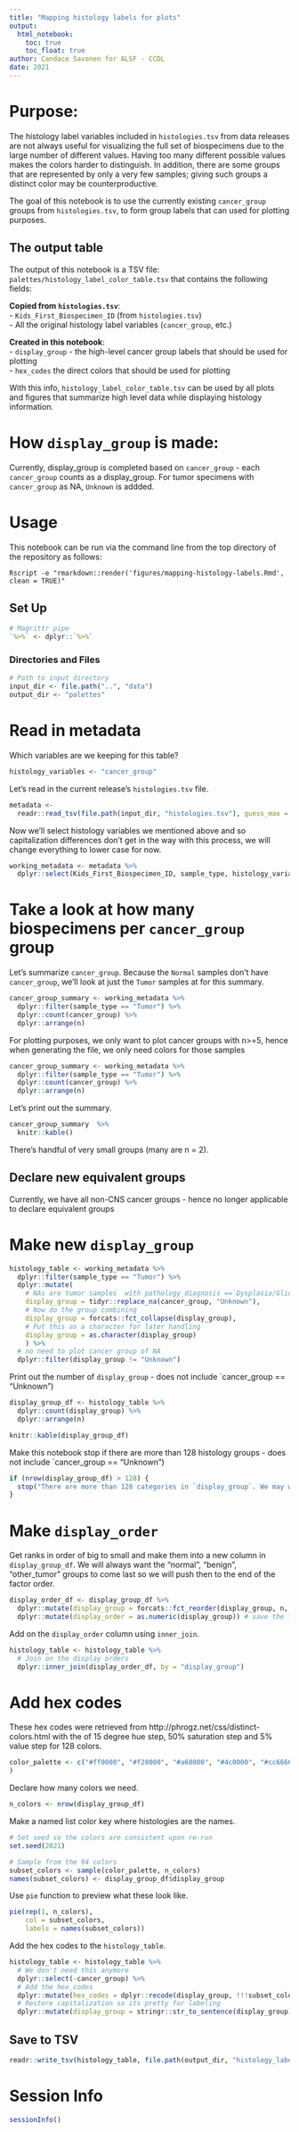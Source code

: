 ```yaml
---
title: "Mapping histology labels for plots"
output:   
  html_notebook: 
    toc: true
    toc_float: true
author: Candace Savonen for ALSF - CCDL
date: 2021
---
```


# Purpose: 

The histology label variables included in `histologies.tsv` from data releases are not always useful for visualizing the full set of biospecimens due to the large number of different values.
Having too many different possible values makes the colors harder to distinguish.
In addition, there are some groups that are represented by only a very few samples; giving such groups a distinct color may be counterproductive.

The goal of this notebook is to use the currently existing `cancer_group` groups from `histologies.tsv`, to form group labels that can used for plotting purposes.

## The output table

The output of this notebook is a TSV file: `palettes/histology_label_color_table.tsv` that contains the following fields:

**Copied from `histologies.tsv`**:    
- `Kids_First_Biospecimen_ID` (from `histologies.tsv`)  
- All the original histology label variables (`cancer_group`, etc.)  
  
**Created in this notebook**:  
- `display_group` - the high-level cancer group labels that should be used for plotting   
- `hex_codes` the direct colors that should be used for plotting  

With this info, `histology_label_color_table.tsv` can be used by all plots and figures that summarize high level data  while displaying histology information. 

# How `display_group` is made:

Currently, display_group is completed based on `cancer_group` - each `cancer_group` counts as a display_group. For tumor specimens with `cancer_group` as NA, `Unknown` is addded. 

# Usage

This notebook can be run via the command line from the top directory of the 
repository as follows:

```
Rscript -e "rmarkdown::render('figures/mapping-histology-labels.Rmd', clean = TRUE)"
```

## Set Up

```r
# Magrittr pipe
`%>%` <- dplyr::`%>%`
```

### Directories and Files

```r
# Path to input directory
input_dir <- file.path("..", "data")
output_dir <- "palettes"
```

# Read in metadata 

Which variables are we keeping for this table? 

```r
histology_variables <- "cancer_group"
```

Let's read in the current release's `histologies.tsv` file. 

```r
metadata <-
  readr::read_tsv(file.path(input_dir, "histologies.tsv"), guess_max = 100000)
```

Now we'll select histology variables we mentioned above and so capitalization differences don't get in the way with this process, we will change everything to lower case for now. 

```r
working_metadata <- metadata %>% 
  dplyr::select(Kids_First_Biospecimen_ID, sample_type, histology_variables) 
```

# Take a look at how many biospecimens per `cancer_group` group

Let's summarize `cancer_group`. 
Because the `Normal` samples don't have `cancer_group`, we'll look at just the `Tumor` samples at for this summary. 

```r
cancer_group_summary <- working_metadata %>% 
  dplyr::filter(sample_type == "Tumor") %>%
  dplyr::count(cancer_group) %>% 
  dplyr::arrange(n) 
```

For plotting purposes, we only want to plot cancer groups with n>=5, hence when generating the file, we only need colors for those samples
```r
cancer_group_summary <- working_metadata %>% 
  dplyr::filter(sample_type == "Tumor") %>%
  dplyr::count(cancer_group) %>% 
  dplyr::arrange(n) 
```

Let's print out the summary. 

```r
cancer_group_summary  %>% 
  knitr::kable()
```

There's handful of very small groups (many are n = 2). 

## Declare new equivalent groups
Currently, we have all non-CNS cancer groups - hence no longer applicable to declare equivalent groups

# Make new `display_group`

```r
histology_table <- working_metadata %>% 
  dplyr::filter(sample_type == "Tumor") %>%
  dplyr::mutate(
    # NAs are tumor samples  with pathology_diagnosis ==`Dysplasia/Gliosis` and `Other`
    display_group = tidyr::replace_na(cancer_group, "Unknown"),
    # Now do the group combining
    display_group = forcats::fct_collapse(display_group),
    # Put this as a character for later handling
    display_group = as.character(display_group)
    ) %>% 
  # no need to plot cancer group of NA
  dplyr::filter(display_group != "Unknown")
```

Print out the number of `display_group` - does not include `cancer_group == "Unknown")

```r
display_group_df <- histology_table %>% 
  dplyr::count(display_group) %>% 
  dplyr::arrange(n)

knitr::kable(display_group_df)
```

Make this notebook stop if there are more than 128 histology groups - does not include `cancer_group == "Unknown")

```r
if (nrow(display_group_df) > 128) {
  stop("There are more than 128 categories in `display_group`. We may want to re-evaluate the high-level histology groupings")
}
```

# Make `display_order`

Get ranks in order of big to small and make them into a new column in `display_group_df`. 
We will always want the "normal", "benign", "other_tumor" groups to come last so we will push then to the end of the factor order. 

```r
display_order_df <- display_group_df %>% 
  dplyr::mutate(display_group = forcats::fct_reorder(display_group, n, .desc = TRUE)) %>%
  dplyr::mutate(display_order = as.numeric(display_group)) # save the factor order for text table export
```

Add on the `display_order` column using `inner_join`.

```r
histology_table <- histology_table %>%
  # Join on the display orders
  dplyr::inner_join(display_order_df, by = "display_group") 
```

# Add hex codes 

These hex codes were retrieved from http://phrogz.net/css/distinct-colors.html with the of 15 degree hue step, 50% saturation step and 5% value step for 128 colors.

```r
color_palette <- c("#ff0000", "#f20000", "#a60000", "#4c0000", "#cc6666", "#8c4646", "#592d2d", "#331a1a", "#cc3300", "#7f2000", "#591600", "#330d00", "#e58f73", "#7f5040", "#402820", "#ff8000", "#a65300", "#663300", "#331a00", "#ffbf80", "#99734d", "#664d33", "#33261a", "#ffbf00", "#b28600", "#7f6000", "#4c3900", "#ffdf80", "#bfa760", "#736439", "#403820", "#ffff00", "#e5e600", "#d9d900", "#bfbf00", "#8c8c00", "#7f8000", "#4c4d00", "#333300", "#f2f279", "#99cc00", "#4c6600", "#91a653", "#4e592d", "#7fff00", "#53a600", "#bfff80", "#304020", "#104000", "#78bf60", "#008000", "#006600", "#005900", "#468c46", "#2d592d", "#00e639", "#7fff9f", "#00b359", "#00331a", "#73e6ac", "#4d9973", "#264d39", "#00ffbf", "#00664d", "#66ccb3", "#1a332d", "#00b3b3", "#009999", "#008c8c", "#006666", "#004040", "#79f2f2", "#0099cc", "#00698c", "#73c9e6", "#5391a6", "#335966", "#203840", "#0079f2", "#0053a6", "#002d59", "#80bfff", "#608fbf", "#395673", "#003df2", "#002699", "#001966", "#000d33", "#6c87d9", "#394873", "#1a2033", "#0000d9", "#0000bf", "#000059", "#8080ff", "#404080", "#7860bf", "#8000ff", "#390073", "#bf80ff", "#432d59", "#9900cc", "#69008c", "#260033", "#9153a6", "#2d1a33", "#f200f2", "#d900d9", "#990099", "#590059", "#4d004d", "#f279f2", "#663366", "#f200b6", "#990073", "#994d86", "#ff0080", "#bf0060", "#730039", "#4c0026", "#d96ca3", "#4d2639", "#331a26", "#f2003d", "#8c0023", "#400010", "#f27997", "#804050"
)
```

Declare how many colors we need. 

```r
n_colors <- nrow(display_group_df)
```

Make a named list color key where histologies are the names. 

```r
# Set seed so the colors are consistent upon re-run
set.seed(2021)

# Sample from the 94 colors
subset_colors <- sample(color_palette, n_colors)
names(subset_colors) <- display_group_df$display_group
```

Use `pie` function to preview what these look like.

```r
pie(rep(1, n_colors), 
    col = subset_colors, 
    labels = names(subset_colors))
```

Add the hex codes to the `histology_table`. 

```r
histology_table <- histology_table %>%
  # We don't need this anymore
  dplyr::select(-cancer_group) %>% 
  # Add the hex_codes
  dplyr::mutate(hex_codes = dplyr::recode(display_group, !!!subset_colors)) %>% 
  # Restore capitalization so its pretty for labeling
  dplyr::mutate(display_group = stringr::str_to_sentence(display_group))
```

## Save to TSV 

```r
readr::write_tsv(histology_table, file.path(output_dir, "histology_label_color_table.tsv"))
```

# Session Info

```r
sessionInfo()
```
